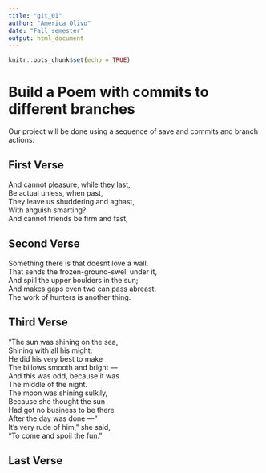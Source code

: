```yaml
---
title: "git_01"
author: "America Olivo"
date: "Fall semester"
output: html_document
---
```


```r
knitr::opts_chunk$set(echo = TRUE)
```
# Build a Poem with commits to different branches
Our project will be done using a sequence of save and commits and branch actions.
<!-- Do not modify or change any text in "!--" bracketed areas such as this --- these are instructions to
you, if you change any of this the git program will notice it and compromise your git merging strategy !-->

## First Verse 
<!--Put the first five lines of a poem by Lewis Carrol in this section!-->
And cannot pleasure, while they last,  
Be actual unless, when past,  
They leave us shuddering and aghast,  
With anguish smarting?  
And cannot friends be firm and fast,  

## Second Verse
<!--Put the first five lines of a poem by Robert Frost here!-->

Something there is that doesnt love a wall.  
That sends the frozen-ground-swell under it,  
And spill the upper boulders in the sun;  
And makes gaps even two can pass abreast.  
The work of hunters is another thing.  

## Third Verse
<!--Put the first two verses of The Walrus and the Carpenter here!-->

“The sun was shining on the sea,  
Shining with all his might:  
He did his very best to make  
The billows smooth and bright —  
And this was odd, because it was  
The middle of the night.  
The moon was shining sulkily,  
Because she thought the sun  
Had got no business to be there  
After the day was done —”  
It’s very rude of him,” she said,  
“To come and spoil the fun.”  

## Last Verse
<!--Put a short poem of your choice 8-20 lines,here!-->
